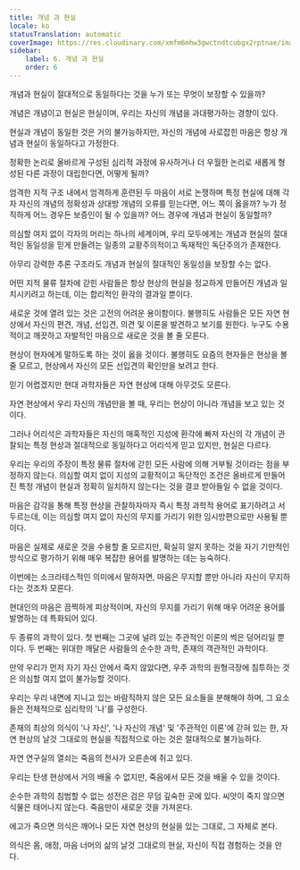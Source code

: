 ```yaml
---
title: 개념 과 현실
locale: ko
statusTranslation: automatic
coverImage: https://res.cloudinary.com/xmfm6mhw3gwctndtcubgx2rptnae/image/upload/v1741354419/small_cover_la_gran_rebelion_28716e29d2.webp
sidebar:
    label: 6. 개념 과 현실
    order: 6
---
```

개념과 현실이 절대적으로 동일하다는 것을 누가 또는 무엇이 보장할 수 있을까?

개념은 개념이고 현실은 현실이며, 우리는 자신의 개념을 과대평가하는 경향이 있다.

현실과 개념이 동일한 것은 거의 불가능하지만, 자신의 개념에 사로잡힌 마음은 항상 개념과 현실이 동일하다고 가정한다.

정확한 논리로 올바르게 구성된 심리적 과정에 유사하거나 더 우월한 논리로 새롭게 형성된 다른 과정이 대립한다면, 어떻게 될까?

엄격한 지적 구조 내에서 엄격하게 훈련된 두 마음이 서로 논쟁하며 특정 현실에 대해 각자 자신의 개념의 정확성과 상대방 개념의 오류를 믿는다면, 어느 쪽이 옳을까? 누가 정직하게 어느 경우든 보증인이 될 수 있을까? 어느 경우에 개념과 현실이 동일할까?

의심할 여지 없이 각자의 머리는 하나의 세계이며, 우리 모두에게는 개념과 현실의 절대적인 동일성을 믿게 만들려는 일종의 교황주의적이고 독재적인 독단주의가 존재한다.

아무리 강력한 추론 구조라도 개념과 현실의 절대적인 동일성을 보장할 수는 없다.

어떤 지적 물류 절차에 갇힌 사람들은 항상 현상의 현실을 정교하게 만들어진 개념과 일치시키려고 하는데, 이는 합리적인 환각의 결과일 뿐이다.

새로운 것에 열려 있는 것은 고전의 어려운 용이함이다. 불행히도 사람들은 모든 자연 현상에서 자신의 편견, 개념, 선입견, 의견 및 이론을 발견하고 보기를 원한다. 누구도 수용적이고 깨끗하고 자발적인 마음으로 새로운 것을 볼 줄 모른다.

현상이 현자에게 말하도록 하는 것이 옳을 것이다. 불행히도 요즘의 현자들은 현상을 볼 줄 모르고, 현상에서 자신의 모든 선입견의 확인만을 보려고 한다.

믿기 어렵겠지만 현대 과학자들은 자연 현상에 대해 아무것도 모른다.

자연 현상에서 우리 자신의 개념만을 볼 때, 우리는 현상이 아니라 개념을 보고 있는 것이다.

그러나 어리석은 과학자들은 자신의 매혹적인 지성에 환각에 빠져 자신의 각 개념이 관찰되는 특정 현상과 절대적으로 동일하다고 어리석게 믿고 있지만, 현실은 다르다.

우리는 우리의 주장이 특정 물류 절차에 갇힌 모든 사람에 의해 거부될 것이라는 점을 부정하지 않는다. 의심할 여지 없이 지성의 교황적이고 독단적인 조건은 올바르게 만들어진 특정 개념이 현실과 정확히 일치하지 않는다는 것을 결코 받아들일 수 없을 것이다.

마음은 감각을 통해 특정 현상을 관찰하자마자 즉시 특정 과학적 용어로 표기하려고 서두르는데, 이는 의심할 여지 없이 자신의 무지를 가리기 위한 임시방편으로만 사용될 뿐이다.

마음은 실제로 새로운 것을 수용할 줄 모르지만, 확실히 알지 못하는 것을 자기 기만적인 방식으로 평가하기 위해 매우 복잡한 용어를 발명하는 데는 능숙하다.

이번에는 소크라테스적인 의미에서 말하자면, 마음은 무지할 뿐만 아니라 자신이 무지하다는 것조차 모른다.

현대인의 마음은 끔찍하게 피상적이며, 자신의 무지를 가리기 위해 매우 어려운 용어를 발명하는 데 특화되어 있다.

두 종류의 과학이 있다. 첫 번째는 그곳에 널려 있는 주관적인 이론의 썩은 덩어리일 뿐이다. 두 번째는 위대한 깨달은 사람들의 순수한 과학, 존재의 객관적인 과학이다.

만약 우리가 먼저 자기 자신 안에서 죽지 않았다면, 우주 과학의 원형극장에 침투하는 것은 의심할 여지 없이 불가능할 것이다.

우리는 우리 내면에 지니고 있는 바람직하지 않은 모든 요소들을 분해해야 하며, 그 요소들은 전체적으로 심리학의 '나'를 구성한다.

존재의 최상의 의식이 '나 자신', '나 자신의 개념' 및 '주관적인 이론'에 갇혀 있는 한, 자연 현상의 날것 그대로의 현실을 직접적으로 아는 것은 절대적으로 불가능하다.

자연 연구실의 열쇠는 죽음의 천사가 오른손에 쥐고 있다.

우리는 탄생 현상에서 거의 배울 수 없지만, 죽음에서 모든 것을 배울 수 있을 것이다.

순수한 과학의 침범할 수 없는 성전은 검은 무덤 깊숙한 곳에 있다. 씨앗이 죽지 않으면 식물은 태어나지 않는다. 죽음만이 새로운 것을 가져온다.

에고가 죽으면 의식은 깨어나 모든 자연 현상의 현실을 있는 그대로, 그 자체로 본다.

의식은 몸, 애정, 마음 너머의 삶의 날것 그대로의 현실, 자신이 직접 경험하는 것을 안다.

